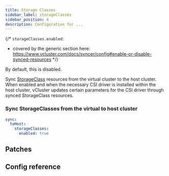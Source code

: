 ```yaml
---
title: Storage Classes
sidebar_label: storageClasses
sidebar_position: 4
description: Configuration for ...
---
```




{/*
`storageClasses.enabled`:
- covered by the generic section here: https://www.vcluster.com/docs/syncer/config#enable-or-disable-synced-resources
*/}

By default, this is disabled.

Sync [StorageClass](https://kubernetes.io/docs/concepts/storage/storage-classes/) resources from the virtual cluster to the host cluster. When enabled and when the necessary CSI driver is installed within the host cluster, vCluster updates certain parameters for the CSI driver through synced StorageClass resources.

### Sync StorageClasses from the virtual to host cluster

```YAML
sync:
  toHost:
    storageClasses:
      enabled: true
```

## Patches

<Patches resource="storageClasses" path="metadata.annotations[*]" />

## Config reference


<EnableSwitch/>
